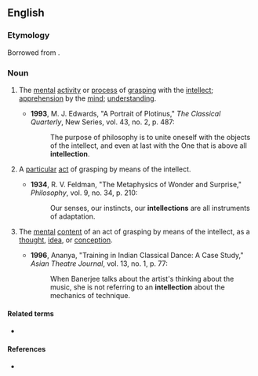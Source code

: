 ==English==

===Etymology===
{{root|en|ine-pro|*leǵ-}}
Borrowed from {{bor|en|la|intellectio|intellectiō, intellectiōnem}}.

===Noun===
{{en-noun|~}}

# {{lb|en|uncountable}} The [[mental]] [[activity]] or [[process]] of [[grasp]]ing with the [[intellect]]; [[apprehension]] by the [[mind]]; [[understanding]].
#* '''1993''', M. J. Edwards, "A Portrait of Plotinus," ''The Classical Quarterly'', New Series, vol. 43, no. 2, p. 487:
#*: The purpose of philosophy is to unite oneself with the objects of the intellect, and even at last with the One that is above all '''intellection'''.
# {{lb|en|countable}} A [[particular]] [[act]] of grasping by means of the intellect.
#* '''1934''', R. V. Feldman, "The Metaphysics of Wonder and Surprise," ''Philosophy'', vol. 9, no. 34, p. 210:
#*: Our senses, our instincts, our '''intellections''' are all instruments of adaptation.
# {{lb|en|countable}} The [[mental]] [[content]] of an act of grasping by means of the intellect, as a [[thought]], [[idea]], or [[conception]].
#* '''1996''', Ananya, "Training in Indian Classical Dance: A Case Study," ''Asian Theatre Journal'', vol. 13, no. 1, p. 77:
#*: When Banerjee talks about the artist's thinking about the music, she is not referring to an '''intellection''' about the mechanics of technique.

====Related terms====
* {{l|en|intellect}}

====References====
* {{R:OneLook}}